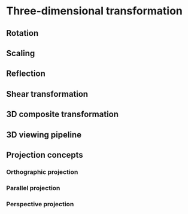 # Three-dimensional transformation

## Rotation

## Scaling

## Reflection

## Shear transformation

## 3D composite transformation

## 3D viewing pipeline

## Projection concepts

### Orthographic projection

### Parallel projection

### Perspective projection
